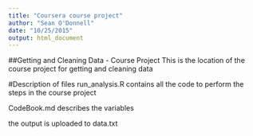 ```yaml
---
title: "Coursera course project"
author: "Sean O'Donnell"
date: "10/25/2015"
output: html_document
---
```

##Getting and Cleaning Data - Course Project
This is the location of the course project for getting and cleaning data

#Description of files
run_analysis.R contains all the code to perform the steps in the course project


CodeBook.md describes the variables

the output is uploaded to data.txt